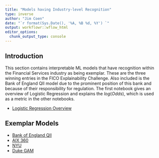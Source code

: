 ```yaml
---
title: "Models having Industry-level Recognition"
type: inverse
author: "Jim Coen"
date: "`r format(Sys.Date(), '%A, %B %d, %Y') `"
output: workflowr::wflow_html
editor_options:
  chunk_output_type: console
---
```


## Introduction

This section contains interpretable ML models that have recognition within the Financial Services industry as being exemplar.  These are the three winning entries in the FICO Explainability Challenge.  Also included is the Bank of England QII model due to the prominent position of this bank and because of their responsibility for regulation.  The first notebook gives an overview of Logistic Regression and explains the $log(Odds)$, which is used as a metric in the other notebooks.

* [Logistic Regression Overview](Logistic-Regression.html)

## Exemplar Models

* [Bank of England QII](BoE-QII.html)
* [AIX 360](https://colab.research.google.com/drive/1y_t7kzeBOGKY0snLWF70MBrjqaOcZUiL)
* [NYU](NYU.html)
* [Duke GAM](Duke.html)



